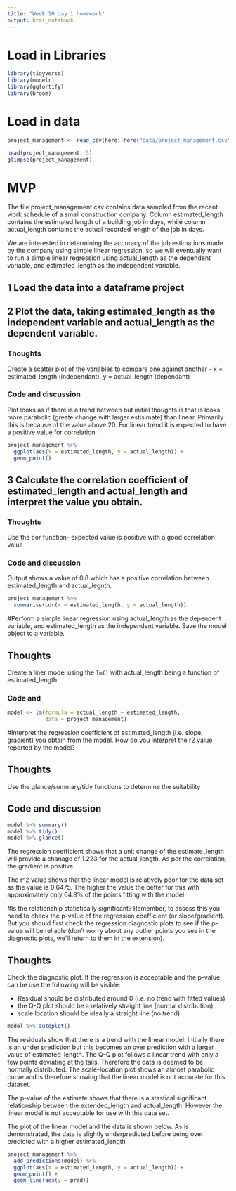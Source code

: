 ```yaml
---
title: "Week 10 day 1 homework"
output: html_notebook
---
```


# Load in Libraries
```r
library(tidyverse)
library(modelr)
library(ggfortify)
library(broom)
```

# Load in data
```r
project_management <- read_csv(here::here("data/project_management.csv"))
```
```r
head(project_management, 5)
glimpse(project_management)
```


# MVP
The file project_management.csv contains data sampled from the recent work schedule of a small construction company. Column estimated_length contains the estimated length of a building job in days, while column actual_length contains the actual recorded length of the job in days.

We are interested in determining the accuracy of the job estimations made by the company using simple linear regression, so we will eventually want to run a simple linear regression using actual_length as the dependent variable, and estimated_length as the independent variable.


## 1 Load the data into a dataframe project

## 2 Plot the data, taking estimated_length as the independent variable and actual_length as the dependent variable.

### Thoughts
Create a scatter plot of the variables to compare one against another
- x = estimated_length (independant), y = actual_length (dependant)

### Code and discussion
 
Plot looks as if there is a trend between but initial thoughts is that is looks
more parabolic (greate change with larger estisimate) than linear. Primarily
this is because of the value above 20. For linear trend it is expected to have
a positive value for correlation.
```r
project_management %>% 
  ggplot(aes(x = estimated_length, y = actual_length)) +
  geom_point()
```

## 3 Calculate the correlation coefficient of estimated_length and actual_length and interpret the value you obtain.

### Thoughts
Use the cor function- expected value is positive with a good correlation value

### Code and discussion

Output shows a value of 0.8 which has a positive correlation between estimated_length
and actual_legnth.
```r
project_management %>% 
  summarise(cor(x = estimated_length, y = actual_length))
```




#Perform a simple linear regression using actual_length as the dependent variable, and estimated_length as the independent variable. Save the model object to a variable.

## Thoughts
Create a liner model using the `lm()` with actual_length being a function of 
estimated_length.

### Code and 

```r
model <- lm(formula = actual_length ~ estimated_length,
            data = project_management)
```


#Interpret the regression coefficient of estimated_length (i.e. slope, gradient) you obtain from the model. How do you interpret the r2 value reported by the model?

## Thoughts
Use the glance/summary/tidy functions to determine the suitability

## Code and discussion
```r
model %>% summary()
model %>% tidy()
model %>% glance()
```
The regression coefficient shows that a unit change of the estimate_length will
provide a chanage of 1.223 for the actual_length. As per the correlation, 
the gradient is positive.

The r^2 value shows that the linear model is relatively poor for the data
set as the value is 0.6475. The higher the value the better for this with
approximately only 64.8% of the points fitting with the model.


#Is the relationship statistically significant? Remember, to assess this you need to check the p-value of the regression coefficient (or slope/gradient). But you should first check the regression diagnostic plots to see if the p-value will be reliable (don’t worry about any outlier points you see in the diagnostic plots, we’ll return to them in the extension).

## Thoughts
Check the diagnostic plot. 
If the regression is acceptable and the p-value can be use the following will 
be visible:

* Residual should be distributed around 0 (i.e. no trend with fitted values) 
* the Q-Q plot should be a relatively straight line (normal distribution)
* scale location should be ideally a straight line (no trend)

```r
model %>% autoplot()
```
The residuals show that there is a trend with the linear model. Initially
there is an under prediction but this becomes an over prediction with
a larger value of estimated_length.
The Q-Q plot follows a linear trend with only a few points deviating at the tails.
Therefore the data is deemed to be normally distributed.
The scale-location plot shows an almost parabolic curve and is therefore showing
that the linear model is not accurate for this dataset.

The p-value of the estimate shows that there is a stastical significant relationship 
between the extended_length and actual_length. However the linear model is not
acceptable for use with this data set.

The plot of the linear model and the data is shown below. As is demonstrated,
the data is slightly underpredicted before being over predicted with a higher
estimated_length

```r
project_management %>% 
  add_predictions(model) %>% 
  ggplot(aes(x = estimated_length, y = actual_length)) +
  geom_point() +
  geom_line(aes(y = pred))
```

